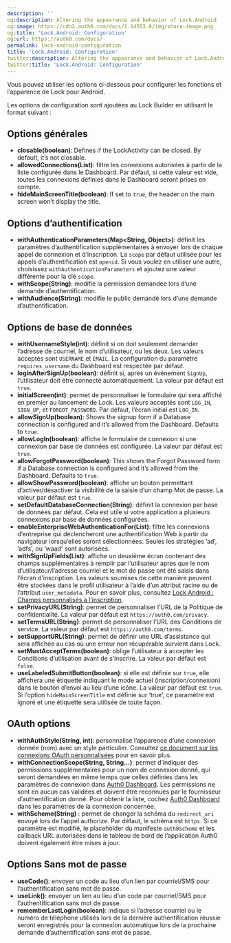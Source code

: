 ```yaml
---
description: ''
og:description: Altering the appearance and behavior of Lock.Android
og:image: https://cdn2.auth0.com/docs/1.14553.0/img/share-image.png
og:title: 'Lock.Android: Configuration'
og:url: https://auth0.com/docs/
permalink: lock-android-configuration
title: 'Lock.Android: Configuration'
twitter:description: Altering the appearance and behavior of Lock.Android
twitter:title: 'Lock.Android: Configuration'
---
```


Vous pouvez utiliser les options ci-dessous pour configurer les fonctions et l’apparence de Lock pour Android.

Les options de configuration sont ajoutées au Lock Builder en utilisant le format suivant :



## Options générales

* **closable(boolean)**: Defines if the LockActivity can be closed. By default, it’s not closable.
* **allowedConnections(List)**: filtre les connexions autorisées à partir de la liste configurée dans le Dashboard. Par défaut, si cette valeur est vide, toutes les connexions définies dans le Dashboard seront prises en compte.
* **hideMainScreenTitle(boolean)**: If set to `true`, the header on the main screen won’t display the title.

## Options d’authentification

* **withAuthenticationParameters(Map<String, Object>)**: définit les paramètres d’authentification supplémentaires à envoyer lors de chaque appel de connexion et d’inscription. La `scope` par défaut utilisée pour les appels d’authentification est `openid`. Si vous voulez en utiliser une autre, choisissez `withAuthenticationParameters` et ajoutez une valeur différente pour la clé `scope`.
* **withScope(String)**: modifie la permission demandée lors d’une demande d’authentification.
* **withAudience(String)**: modifie le public demandé lors d’une demande d’authentification.

## Options de base de données

* **withUsernameStyle(int)**: définit si on doit seulement demander l’adresse de courriel, le nom d’utilisateur, ou les deux. Les valeurs acceptés sont `USERNAME` et `EMAIL`. La configuration du paramètre `requires_username` du Dashboard est respectée par défaut.
* **loginAfterSignUp(boolean)**: définit si, après un événement `SignUp`, l’utilisateur doit être connecté automatiquement. La valeur par défaut est `true`.
* **initialScreen(int)**: permet de personnaliser le formulaire qui sera affiché en premier au lancement de Lock. Les valeurs acceptés sont `LOG_IN`, `SIGN_UP`, et `FORGOT_PASSWORD`. Par défaut, l’écran initial est `LOG_IN`.
* **allowSignUp(boolean)**: Shows the signup form if a Database connection is configured and it’s allowed from the Dashboard. Defaults to `true`.
* **allowLogIn(boolean)**: affiche le formulaire de connexion si une connexion par base de données est configurée. La valeur par défaut est `true`.
* **allowForgotPassword(boolean)**: This shows the Forgot Password form if a Database connection is configured and it’s allowed from the Dashboard. Defaults to `true`.
* **allowShowPassword(boolean)**: affiche un bouton permettant d’activer/désactiver la visibilité de la saisie d’un champ Mot de passe. La valeur par défaut est `true`.
* **setDefaultDatabaseConnection(String)**: définit la connexion par base de données par défaut. Cela est utile si votre application a plusieurs connexions par base de données configurées.
* **enableEnterpriseWebAuthenticationFor(List)**: filtre les connexions d’entreprise qui déclencheront une authentification Web à partir du navigateur lorsqu’elles seront sélectionnées. Seules les stratégies ’ad’, ’adfs’, ou ’waad’ sont autorisées.
* **withSignUpFields(List)**: affiche un deuxième écran contenant des champs supplémentaires à remplir par l’utilisateur après que le nom d’utilisateur/l’adresse courriel et le mot de passe ont été saisis dans l’écran d’inscription. Les valeurs soumises de cette manière peuvent être stockées dans le profil utilisateur à l’aide d’un attribut racine ou de l’attribut `user_metadata`. Pour en savoir plus, consultez [Lock Android : Champs personnalisés à l’inscription](/libraries/lock-android/lock-android-custom-fields-at-signup).
* **setPrivacyURL(String)**: permet de personnaliser l’URL de la Politique de confidentialité. La valeur par défaut est `https://auth0.com/privacy`.
* **setTermsURL(String)**: permet de personnaliser l’URL des Conditions de service. La valeur par défaut est `https://auth0.com/terms`.
* **setSupportURL(String)**: permet de définir une URL d’assistance qui sera affichée au cas où une erreur non récupérable survient dans Lock.
* **setMustAcceptTerms(boolean)**: oblige l’utilisateur à accepter les Conditions d’utilisation avant de s’inscrire. La valeur par défaut est `false`.
* **useLabeledSubmitButton(boolean)**: si elle est définie sur `true`, elle affichera une étiquette indiquant le mode actuel (inscription/connexion) dans le bouton d’envoi au lieu d’une icône. La valeur par défaut est `true`. Si l’option `hideMainScreenTitle` est définie sur ‘true’, ce paramètre est ignoré et une étiquette sera utilisée de toute façon.

## OAuth options

* **withAuthStyle(String, int)**: personnalise l’apparence d’une connexion donnée (nom) avec un style particulier. Consultez [ce document sur les connexions OAuth personnalisées](/libraries/lock-android/lock-android-custom-theming) pour en savoir plus.
* **withConnectionScope(String, String...)**: permet d’indiquer des permissions supplémentaires pour un nom de connexion donné, qui seront demandées en même temps que celles définies dans les paramètres de connexion dans [Auth0 Dashboard](%24%7Bmanage_url%7D). Les permissions ne sont en aucun cas validées et doivent être reconnues par le fournisseur d’authentification donné. Pour obtenir la liste, cochez [Auth0 Dashboard](%24%7Bmanage_url%7D) dans les paramètres de la connexion concernée.
* **withScheme(String)** : permet de changer la schéma du `redirect_uri` envoyé lors de l’appel authorize. Par défaut, le schéma est `https`. Si ce paramètre est modifié, le placeholder du manifeste `auth0Scheme` et les callback URL autorisées dans le tableau de bord de l’application Auth0 doivent également être mises à jour.

## Options Sans mot de passe

* **useCode()**: envoyer un code au lieu d’un lien par courriel/SMS pour l’authentification sans mot de passe.
* **useLink()**: envoyer un lien au lieu d’un code par courriel/SMS pour l’authentification sans mot de passe.
* **rememberLastLogin(boolean)**: indique si l’adresse courriel ou le numéro de téléphone utilisés lors de la dernière authentification réussie seront enregistrés pour la connexion automatique lors de la prochaine demande d’authentification sans mot de passe.